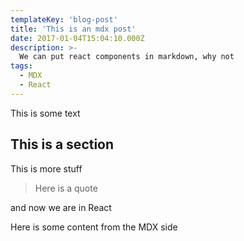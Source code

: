 ```yaml
---
templateKey: 'blog-post'
title: 'This is an mdx post'
date: 2017-01-04T15:04:10.000Z
description: >-
  We can put react components in markdown, why not
tags:
  - MDX
  - React
---
```


This is some text

## This is a section

This is more stuff

>Here is a quote

and now we are in React

<Echo type="info" text="this is props passed to React" color="pink">
  <p>Here is some content from the MDX side</p>
</Echo>